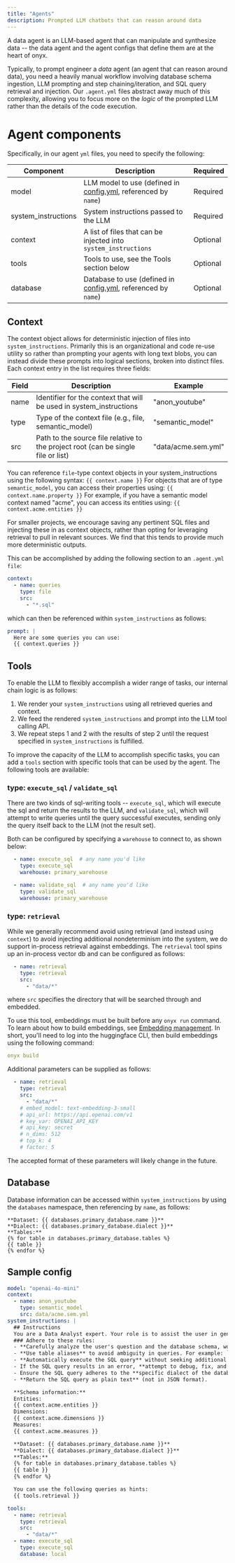 ```yaml
---
title: "Agents"
description: Prompted LLM chatbots that can reason around data
---
```


A data agent is an LLM-based agent that can manipulate and synthesize data --
the data agent and the agent configs that define them are at the heart of onyx.

Typically, to prompt engineer a _data_ agent (an agent that can reason around
data), you need a heavily manual workflow involving database schema ingestion,
LLM prompting and step chaining/iteration, and SQL query retrieval and
injection. Our `.agent.yml` files abstract away much of this complexity,
allowing you to focus more on the _logic_ of the prompted LLM rather than the
details of the code execution.

# Agent components

Specifically, in our agent `yml` files, you need to specify the following:

| Component           | Description                                                                                | Required |
| ------------------- | ------------------------------------------------------------------------------------------ | -------- |
| model               | LLM model to use (defined in [config.yml](/learn-about-onyx/config), referenced by `name`) | Required |
| system_instructions | System instructions passed to the LLM                                                      | Required |
| context             | A list of files that can be injected into `system_instructions`                            | Optional |
| tools               | Tools to use, see the Tools section below                                                  | Optional |
| database            | Database to use (defined in [config.yml](/learn-about-onyx/config), referenced by `name`)  | Optional |

## Context

The context object allows for deterministic injection of files into
`system_instructions`. Primarily this is an organizational and code re-use
utility so rather than prompting your agents with long text blobs, you can
instead divide these prompts into logical sections, broken into distinct files.
Each context entry in the list requires three fields:

| Field | Description                                                                       | Example             |
| ----- | --------------------------------------------------------------------------------- | ------------------- |
| name  | Identifier for the context that will be used in system_instructions               | "anon_youtube"      |
| type  | Type of the context file (e.g., file, semantic_model)                             | "semantic_model"    |
| src   | Path to the source file relative to the project root (can be single file or list) | "data/acme.sem.yml" |

You can reference `file`-type context objects in your system_instructions using the following syntax:
`{{ context.name }}`
For objects that are of type `semantic_model`, you can access their properties using:
`{{ context.name.property }}`
For example, if you have a semantic model context named "acme", you can access its entities using:
`{{ context.acme.entities }}`

For smaller projects, we encourage saving any pertinent SQL files and injecting
these in as context objects, rather than opting for leveraging retrieval to
pull in relevant sources. We find that this tends to provide much more
deterministic outputs.

This can be accomplished by adding the following section to an `.agent.yml file`:

```yaml
context:
  - name: queries
    type: file
    src:
      - "*.sql"
```

which can then be referenced within `system_instructions` as follows:

```yaml
prompt: |
  Here are some queries you can use:
  {{ context.queries }}
```

## Tools

To enable the LLM to flexibly accomplish a wider range of tasks, our internal chain logic is as follows:

1. We render your `system_instructions` using all retrieved queries and context.
2. We feed the rendered `system_instructions` and prompt into the LLM tool calling API.
3. We repeat steps 1 and 2 with the results of step 2 until the request specified in `system_instructions` is fulfilled.

To improve the capacity of the LLM to accomplish specific tasks, you can add a
`tools` section with specific tools that can be used by the agent. The following tools are available:

### type: `execute_sql` / `validate_sql`

There are two kinds of sql-writing tools -- `execute_sql`, which will execute
the sql and return the results to the LLM, and `validate_sql`, which will
attempt to write queries until the query successful executes, sending only the
query itself back to the LLM (not the result set).

Both can be configured by specifying a `warehouse` to connect to, as shown below:

```yaml
  - name: execute_sql  # any name you'd like
    type: execute_sql
    warehouse: primary_warehouse
```

```yaml
  - name: validate_sql  # any name you'd like 
    type: validate_sql
    warehouse: primary_warehouse
```

### type: `retrieval`

While we generally recommend avoid using retrieval (and instead using
`context`) to avoid injecting additional nondeterminism into the system, we do
support in-process retrieval against embeddings. The `retrieval` tool spins up
an in-process vector db and can be configured as follows:

```yaml
  - name: retrieval
    type: retrieval
    src:
      - "data/*"
```

where `src` specifies the directory that will be searched through and embedded.

To use this tool, embeddings must be built before any `onyx run` command. To
learn about how to build embeddings, see [Embedding
management](/reference/onyx-commands#embedding-management). In short, you'll
need to log into the huggingface CLI, then build embeddings using the following
command:

```yaml
onyx build
```

Additional parameters can be supplied as follows:

```yaml
  - name: retrieval
    type: retrieval
    src:
      - "data/*"
    # embed_model: text-embedding-3-small
    # api_url: https://api.openai.com/v1
    # key_var: OPENAI_API_KEY
    # api_key: secret
    # n_dims: 512
    # top_k: 4
    # factor: 5
```

<Warning>
  The accepted format of these parameters will likely change in the future.
</Warning>

## Database

Database information can be accessed within `system_instructions` by using the `databases` namespace, then referencing by `name`, as follows:

```
**Dataset: {{ databases.primary_database.name }}**
**Dialect: {{ databases.primary_database.dialect }}**
**Tables:**
{% for table in databases.primary_database.tables %}
{{ table }}
{% endfor %}
```

## Sample config

```yaml semantic_model.agent.yml
model: "openai-4o-mini"
context:
  - name: anon_youtube
    type: semantic_model
    src: data/acme.sem.yml
system_instructions: |
  ## Instructions
  You are a Data Analyst expert. Your role is to assist the user in generating and executing SQL queries to answer their questions.
  ### Adhere to these rules:
  - **Carefully analyze the user's question and the database schema, word by word**, to ensure the query accurately addresses the request.
  - **Use table aliases** to avoid ambiguity in queries. For example: `SELECT t1.col1, t2.col1 FROM table1 AS t1 JOIN table2 AS t2 ON t1.id = t2.id`.
  - **Automatically execute the SQL query** without seeking additional confirmation.
  - If the SQL query results in an error, **attempt to debug, fix, and re-execute it** without requesting confirmation.
  - Ensure the SQL query adheres to the **specific dialect of the database database** being used.
  - **Return the SQL query as plain text** (not in JSON format).

  **Schema information:**
  Entities:
  {{ context.acme.entities }}
  Dimensions:
  {{ context.acme.dimensions }}
  Measures:
  {{ context.acme.measures }}

  **Dataset: {{ databases.primary_database.name }}**
  **Dialect: {{ databases.primary_database.dialect }}**
  **Tables:**
  {% for table in databases.primary_database.tables %}
  {{ table }}
  {% endfor %}

  You can use the following queries as hints:
  {{ tools.retrieval }}

tools:
  - name: retrieval
    type: retrieval
    src:
      - "data/*"
  - name: execute_sql
    type: execute_sql
    database: local
```
